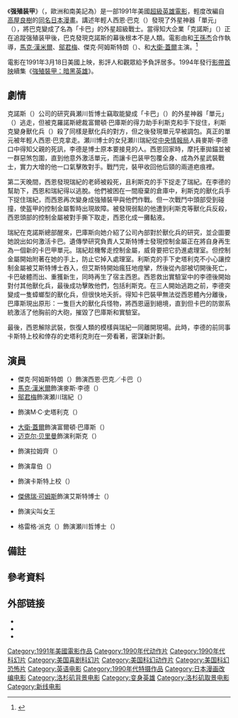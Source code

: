 {{noteTA
|G1=Show
|G2=Movie
|G3=PP
|1=zh-tw:卡巴;zh-hk:凱普;zh-cn:凯普;
}}
{{Infobox film
| name           = 強殖裝甲
| original_name  = {{lang|en|''The Guyver''}}
| image          = The Guyver poster.jpg
| caption        = 電影海報{{notetag|海報上馬克·漢米爾被合成為主角強殖裝甲，但實際上傑克·阿姆斯特朗才是該角飾演者，與正片相違。}}
| director       = {{le|谷讓治|Screaming Mad George}}<br>[[王孫杰|王孫杰]]{{small|（聯合導演）}}
| producer       = {{le|布萊恩·尤茲納|Brian Yuzna}}
| writer         = 
| screenplay     = 小喬·沃（{{lang|en|Joe Woo Jr.}}）
| based_on       = {{based on|[[強殖裝甲|強殖裝甲]]|[[高屋良樹|高屋良樹]]}}
| starring       = {{plainlist|
* [[馬克·漢米爾|馬克·漢米爾]]
* [[鄔君梅|鄔君梅]]
* 傑克·阿姆斯特朗（{{lang|en|Jack Armstrong}}）
* {{le|吉米·沃克 (演員)|Jimmie Walker|吉米·沃克}}
* [[大衛·蓋爾_(演員)|大衛·蓋爾]]
}}
| music          = 馬修·莫爾斯（{{lang|en|Matthew Morse}}）
| cinematography = 萊維·伊薩克斯（{{lang|en|Levie Isaacks}}）
| editing        = {{plainlist|
* 安迪·霍維奇（{{lang|en|Andy Horvitch}}）
* 小喬·沃
}}
| released       = {{Film date|1991|3|18|美國}}
| distributor    = [[新線影業|新線影業]]（美國）<br>皇帝娛樂（{{lang|en|Imperial Entertainment}}，國際）
| runtime        = 88分鐘
| country        = 美國
| language       = 英語
| budget         = 300萬美元<ref name=fischer>{{cite book|title=Science Fiction Film Directors, 1895-1998|last=Fischer|first=Dennis|publisher=[[McFarland_&_Company|McFarland & Company]]|year=2011|isbn=9780786485055|page=662|url=https://books.google.com/books?id=7msrAwAAQBAJ&pg=PA662|access-date=2021-08-31|archive-date=2016-05-05|archive-url=https://web.archive.org/web/20160505134510/https://books.google.com/books?id=7msrAwAAQBAJ&pg=PA662|dead-url=no}}</ref>
| gross          = 
| preceded_by    = 
| followed_by    = 《[[強殖裝甲：暗黑英雄|強殖裝甲：暗黑英雄]]》
| cn_name        = 
| hk_name        = 
| tw_name        = 
}}
《'''强殖装甲'''》（{{lang-en|''The Guyver''}}，歐洲和南美記為{{lang|en|''Mutronics''}}）是一部1991年美國[[超級英雄電影|超級英雄電影]]，輕度改編自[[高屋良樹|高屋良樹]]的[[強殖裝甲|同名日本漫畫]]。講述年輕人西恩·巴克（{{lang|en|Sean Barker}}）發現了外星神器「單元」（{{lang|en|The Unit}}），將巴克變成了名為「卡巴」的外星超級戰士。當得知大企業「克諾斯」（{{lang|en|Chronos}}）正在追蹤强殖装甲後，巴克發現克諾斯的幕後根本不是人類。電影由{{le|谷讓治|Screaming Mad George}}和[[王孫杰|王孫杰]]合作執導，[[馬克·漢米爾|馬克·漢米爾]]、[[鄔君梅|鄔君梅]]、傑克·阿姆斯特朗（{{lang|en|Jack Armstrong}}）、{{le|吉米·沃克 (演員)|Jimmie Walker|吉米·沃克}}和[[大衛·蓋爾_(演員)|大衛·蓋爾]]主演。<ref name="TVGuide">{{cite web|url=https://www.tvguide.com/movies/the-guyver/2030058752/|title=The Guyver|work=[[電視指南_(雜誌)|TVGuide]]|accessdate=2021-08-31|archive-date=2021-09-01|archive-url=https://web.archive.org/web/20210901021558/https://www.tvguide.com/movies/the-guyver/2030058752/|dead-url=no}}</ref>

電影在1991年3月18日美國上映，影評人和觀眾給予負評居多。1994年發行[[錄影帶首映|影帶首映]]續集《[[強殖裝甲：暗黑英雄|強殖裝甲：暗黑英雄]]》。

== 劇情 ==
克諾斯（{{lang|en|Chronos}}）公司的研究員瀬川哲博士竊取能變成「卡巴」（{{lang|en|The Guyver}}）的外星神器「單元」（{{lang|en|The Unit}}）逃走，但被克羅諾斯總裁富爾頓·巴庫斯的得力助手利斯克和手下捉住，利斯克變身獸化兵（{{lang|en|Zoanoid}}）殺了同樣是獸化兵的對方，但之後發現單元早被調包。真正的單元被年輕人西恩·巴克拿走。瀬川博士的女兒瀬川瑞紀從[[中央情報局|中央情報局]]人員麥斯·李德口中得知父親的死訊，李德是博士原本要接見的人。西恩回家時，摩托車拋錨並被一群惡煞包圍，直到他意外激活單元，而讓卡巴装甲包覆全身、成為外星武裝戰士，實力大增的他一口氣擊敗對手。戰鬥完，裝甲收回他后頸的兩道疤痕裡。

第二天晚間，西恩發現瑞紀的老師被殺死，且利斯克的手下捉走了瑞紀。在李德的幫助下，西恩和瑞紀得以逃脫。他們被困在一間廢棄的倉庫中，利斯克的獸化兵手下捉住瑞紀，而西恩再次變身成強殖裝甲與他們作戰。但一次戰鬥中頭部受到碰撞，使盔甲的控制金屬暫時出現故障。被發現弱點的他遭到利斯克等獸化兵反殺，西恩頭部的控制金屬被對手撕下取走，西恩化成一攤黏液。

瑞紀在克諾斯總部醒來，巴庫斯向她介紹了公司內部對於獸化兵的研究，並企圖要她說出如何激活卡巴。遺傳學研究負責人艾斯特博士發現控制金屬正在將自身再生為一個新的卡巴甲單元。瑞紀趁機奪走控制金屬，威脅要把它扔進處理室。但控制金屬開始附著在她的手上，防止它掉入處理室。利斯克的手下史塔利克不小心讓控制金屬被艾斯特博士吞入，但艾斯特開始瘋狂地痙攣，然後從內部被切開後死亡，卡巴破體而出、重獲新生，同時再生了宿主西恩。西恩救出實驗室中的李德後開始對付其他獸化兵，最後成功擊敗他們，包括利斯克。在三人開始逃跑之前，李德突變成一隻蟑螂型的獸化兵，但很快地夭折。得知卡巴裝甲無法從西恩體內分離後，巴庫斯現出原形：一隻巨大的獸化兵怪物，將西恩逼到絕境，直到但卡巴的防禦系統激活了他胸前的大砲，摧毀了巴庫斯和實驗室。

最後，西恩解除武裝，恢復人類的模樣與瑞紀一同離開現場。此時，李德的前同事卡斯特上校和倖存的史塔利克則在一旁看著，密謀新計劃。

== 演員 ==
* 傑克·阿姆斯特朗（{{lang|en|Jack Armstrong}}）飾演西恩·巴克／卡巴（{{lang|en|Sean Barker / The Guyver}}）
* [[馬克·漢米爾|馬克·漢米爾]]飾演麥斯·李德（{{lang|en|Max Reed}}）
* [[鄔君梅|鄔君梅]]飾演瀬川瑞紀（{{lang|en|Mizuki Segawa}}）
* {{le|吉米·沃克 (演員)|Jimmie Walker|吉米·沃克}}飾演M·C·史塔利克（{{lang|en|M.C. Striker}}）
* [[大衛·蓋爾_(演員)|大衛·蓋爾]]飾演富爾頓·巴庫斯（{{lang|en|Fulton Balcus}}）
* [[迈克尔·贝里曼|迈克尔·贝里曼]]飾演利斯克（{{lang|en|Lisker}}）
* {{le|彼得·斯貝洛斯|Peter Spellos}}飾演拉姆齊（{{lang|en|Ramsey}}）
* {{le|史派絲·威廉斯-克洛絲比|Spice Williams-Crosby}}飾演韋伯（{{lang|en|Weber}}）
* {{le|威拉德·E·皮尤|Willard E. Pugh}}飾演卡斯特上校（{{lang|en|Col. Castle}}）
* [[傑佛瑞·可姆斯|傑佛瑞·可姆斯]]飾演艾斯特博士（{{lang|en|Dr. East}}）
* {{le|琳妮亞·奎格利|Linnea Quigley}}飾演尖叫女王
* 格雷格·派克（{{lang|en|Greg Paik}}）飾演瀬川哲博士（{{lang|en|Dr. Tetsu Segawa}}）

== 備註 ==
<div class="references-small">
{{notefoot}}
</div>

== 參考資料 ==
{{reflist|30em}}

== 外部链接 ==
* {{IMDb title|0101988}}
* {{amg movie|21200}}
* {{rotten-tomatoes|guyver}}

{{DEFAULTSORT:Guyver, The}}
[[Category:1991年美國電影作品|Category:1991年美國電影作品]]
[[Category:1990年代动作片|Category:1990年代动作片]]
[[Category:1990年代科幻片|Category:1990年代科幻片]]
[[Category:美国喜剧科幻片|Category:美国喜剧科幻片]]
[[Category:美国科幻动作片|Category:美国科幻动作片]]
[[Category:美国科幻恐怖片|Category:美国科幻恐怖片]]
[[Category:英语电影|Category:英语电影]]
[[Category:1990年代特摄作品|Category:1990年代特摄作品]]
[[Category:日本漫画改编电影|Category:日本漫画改编电影]]
[[Category:洛杉矶背景电影|Category:洛杉矶背景电影]]
[[Category:变身英雄|Category:变身英雄]]
[[Category:洛杉矶取景电影|Category:洛杉矶取景电影]]
[[Category:新线电影|Category:新线电影]]